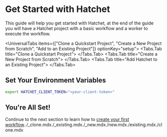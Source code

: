 
# Get Started with Hatchet

This guide will help you get started with Hatchet, at the end of the guide you will have a Hatchet project with a basic workflow and a worker to execute the workflow.

<UniversalTabs items={["Clone a Quickstart Project", "Create a New Project from Scratch", "Add to an Existing Project"]} optionKey="setup">
  <Tabs.Tab title="Clone a Quickstart Project">
    <Clone />
  </Tabs.Tab>
  <Tabs.Tab title="Create a New Project from Scratch">
    <New />
  </Tabs.Tab>
  <Tabs.Tab title="Add Hatchet to an Existing Project">
    <Existing />
  </Tabs.Tab>
</UniversalTabs>

## Set Your Environment Variables

```bash copy
export HATCHET_CLIENT_TOKEN="<your-client-token>"
```

## You're All Set!

Continue to the next section to learn how to [create your first workflow](./basic-workflows)../_clone.mdx./_existing.mdx./_new.mdx./new.mdx./existing.mdx./clone.mdx
